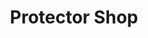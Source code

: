 ---
slug: protector-shop
link: /projects/protector-shop/
category: 'projects'
title: Protector Shop
publicData: Sep 11th 2020
pagesCount: 1
pages: 
        - page:
            - image: test
            - title: Title
sortIdx: 500
---